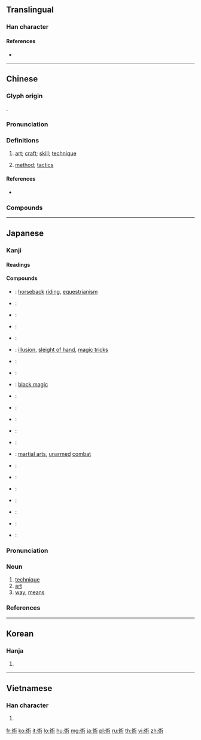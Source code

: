 {{character info/new}}
{{also|术}}
==Translingual==

===Han character===
{{Han char|rn=144|rad=行|as=05|sn=11|four=21904|canj=HOICN,HOIDN|ids=⿴行术 <small>(G)</small>, ⿴行朮 <small>(JK)</small>}}

====References====
* {{Han ref|kx=1109.120|dkj=34046|dj=1573.130|hdz=20826.130|uh=8853|ud=34899|bh=B34E|bd=45902}}

----

==Chinese==
{{zh-forms|s=术}}

===Glyph origin===
{{Han etym}}
{{Han compound|行|朮|c1=s|c2=p|ls=psc}}.

===Pronunciation===
{{zh-pron
|m=shù
|c=seot6
|h=pfs=
|md=
|mn=su̍t
|w=
|mc=y
|oc=y
|cat=n
}}

===Definitions===
{{zh-hanzi}}

# [[art]]; [[craft]]; [[skill]]; [[technique]]
#: {{zh-x|醫術|the art of healing}}
# [[method]]; [[tactics]]
#: {{zh-x|權術|political manoeuvre}}

====References====
* {{q|Min Nan}} {{thcwd|7864}}

===Compounds===
{{zh-der|術士|術業|術語|妖術|武術|不學亡術|人海戰術|巫術|國術館|學術自由|太空藝術|分筋術|學術網路|刮宮術|堪輿術|九章算術|光藝術|工藝美術|忍術|心術不正|占星術|回生乏術|國術|形象藝術|印刷術|分身乏術|丟包術|幻術|剖腹手術|不學無術|心術|動手術|仁術|小眾藝術|導氣之術|導引之術|劍術|平面藝術|仁心仁術|學術研究|學術|妖術邪法|妖術惑眾|動畫藝術|外科手術|回天乏術|女性藝術|惑術|儒術|原始藝術|咒術|催眠術|分身術|仙術|技術分析|技術降落|民間藝術|整容術|江湖術士|技術作物|手術室|房中術|神術妙計|星術|方術|治術|技術人員|焊接藝術|智術|拳術|成名術|植皮手術|戰術|產婆術|空間藝術|視覺藝術|神術妙策|神機妙術|拼貼藝術|相術|法術無邊|盤術|技術|時間藝術|數術|技術員|登龍術|普普藝術|手術|現代藝術|新藝術|煉丹術|摘綿術|數位藝術|技術合作|洞窟美術|法術|江湖術語|技術性|武術指導|權術|神術妙法|歐普藝術|技術犯規|駐顏有術|馬術|算術和|辯論術|美術館|綜合藝術|算術級數|鍊金術|隱身術|術科|魔術方塊|美術品|黃老治術|藝術家|藝術季|術藝|美術字|美術節|藝術館|蟻術|術德兼修|霸術|藝術指導|軟技術|藝術品|魔術師|藝術字|讀脣術|細術|鄉土藝術|美術|美術設計|蔽形術|變性手術|術數|齊民要術|電影美術|電腦藝術|黃白之術|行為藝術|藝術性|魔術數字|藝術歌曲|養顏有術|邪術|顯微手術|藝術界|美術燈|美術史|騎術|醫術|第八藝術|腹語術|電影藝術|變魔術|造形藝術|騙術|遙測技術|算術|返魂乏術|美容術|第九藝術|經術|魔術|詐術|美術家|藝術|舞臺藝術|魔術蛇|美術電影|美術大師}}

----

==Japanese==

===Kanji===
{{ja-kanji|grade=5|rs=行05}}

====Readings====
{{ja-readings
|goon=[[じゅつ]] (jutsu), [[ずち]] (zuchi) {{non-joyo-reading}}
|kanon=[[しゅつ]] (shutsu) {{non-joyo-reading}}
|kun=[[すべ]] (sube) {{non-joyo-reading}}, [[ばけ]] (bake) {{non-joyo-reading}}
}}

====Compounds====
{{der-top|Compounds}}
* {{ja-r|馬術|ばじゅつ}}: [[horseback]] [[riding]], [[equestrianism]]
* {{ja-r|医術|いじゅつ}}:
* {{ja-r|技術|ぎじゅつ}}:
* {{ja-r|芸術|げいじゅつ}}:
* {{ja-r|権謀術数|けんぼう じゅっすう}}:
* {{ja-r|幻術|げんじゅつ}}: [[illusion]], [[sleight of hand]], [[magic trick]]s
* {{ja-r|施術|せじゅつ}}:
* {{ja-r|手術|しゅじゅつ}}:
* {{ja-r|呪術|じゅじゅつ}}: [[black magic]]
* {{ja-r|柔術|じゅうじゅつ}}:
* {{ja-r|術業|じゅつぎょう}}:
* {{ja-r|術計|じゅっけい}}:
* {{ja-r|術後|じゅつご}}:
* {{ja-r|術語|じゅつご}}:
* {{ja-r|体術|たいじゅつ}}: [[martial art]]s, [[unarmed]] [[combat]]
* {{ja-r|術策|じゅっさく}}:
* {{ja-r|術式|じゅつしき}}:
* {{ja-r|術数|じゅっすう}}:
* {{ja-r|術知|じゅつち}}:
* {{ja-r|術中|じゅつちゅう}}:
* {{ja-r|戦術|せんじゅつ}}:
* {{ja-r|忍術|にんじゅつ}}:
{{der-bottom}}

{{ja-kanjitab|じゅつ|yomi=o}}

===Pronunciation===
{{ja-pron|yomi=goon|じゅつ|acc=2|acc_ref=DJR|acc2=1|acc2_ref=DJR}}

===Noun===
{{ja-noun|じゅつ}}

# [[technique]]
# [[art]]
# [[way]], [[means]]

===References===
<references/>

----

==Korean==

===Hanja===
{{ko-hanja|hangeul=술|eumhun=|rv=sul|mr=sul|y=swul}}

# {{defn|lang=ko|sort=行05}}

----

==Vietnamese==

===Han character===
{{vi-hantu|[[thuật]]|rs=行05}}

# {{defn|lang=vi|sort=行05}}

[[fr:術]]
[[ko:術]]
[[it:術]]
[[lo:術]]
[[hu:術]]
[[mg:術]]
[[ja:術]]
[[pl:術]]
[[ru:術]]
[[th:術]]
[[vi:術]]
[[zh:術]]